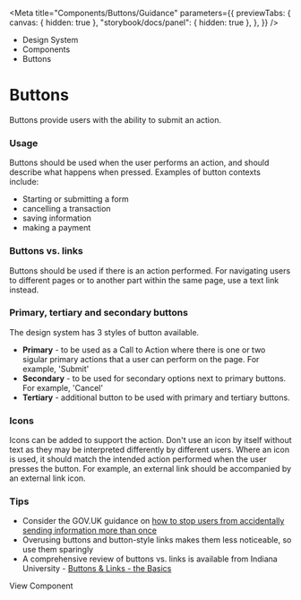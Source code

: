 
<Meta
	title="Components/Buttons/Guidance"
	parameters={{
		previewTabs: {
			canvas: { hidden: true },
			"storybook/docs/panel": { hidden: true },
		},
	}}
/>

<div className="act-docs-container">
	<Masthead />
	<main className="act-body">
		<div className="act-flex act-flex-light-purple">
			<div className="act-flex__container act-flex__container-padding-trim">
				<div className="act-flex__grid">
					<div className="act-flex__row">
						<div className="act-col__cw-12">
							<div className="act-box">
								<div className="act-breadcrumbs">
									<ul className="act-breadcrumbs__container">
										<li className="act-breadcrumbs__crumb act-h6">
											<LinkTo className="act-breadcrumbs__crumb__link" kind="about-about--page">
												Design System <z className="fa-solid fa-angle-right"></z>
											</LinkTo>
										</li>
										<li className="act-breadcrumbs__crumb act-h6">
											<LinkTo className="act-breadcrumbs__crumb__link" kind="components-overview--page">
												Components <z className="fa-solid fa-angle-right"></z>
											</LinkTo>
										</li>
										<li className="act-breadcrumbs__crumb act-h6">
											<LinkTo className="act-breadcrumbs__crumb__link" kind="components-overview--pageoverview--page">
												Buttons <z className="fa-solid fa-angle-right"></z>
											</LinkTo>
										</li>
									</ul>
								</div>
								<h1>Buttons</h1>
								<p>Buttons provide users with the ability to submit an action.</p>
							</div>
						</div>
					</div>
				</div>
			</div>
		</div>
		<div className="act-flex">
			<div className="act-flex__container">
				<div className="act-flex__grid">
					<div className="act-flex__row">
						<div className="act-col__cw-12">
							<div className="act-box">
								<h3>Usage</h3>
								<p>Buttons should be used when the user performs an action, and should describe what happens when pressed. Examples of button contexts include:</p>
								<ul>
									<li>Starting or submitting a form</li>
									<li>cancelling a transaction</li>
									<li>saving information</li>
									<li>making a payment</li>
								</ul>
							</div>
						</div>
					</div>
					<div className="act-flex__row">
						<div className="act-col__cw-12">
							<div className="act-box">
								<h3>Buttons vs. links</h3>
								<p>Buttons should be used if there is an action performed. For navigating users to different pages or to another part within the same page, use a text link instead.</p>
							</div>
						</div>
					</div>
					<div className="act-flex__row">
						<div className="act-col__cw-12">
							<div className="act-box">
								<h3>Primary, tertiary and secondary buttons</h3>
								<p>The design system has 3 styles of button available.</p>
								<ul>
									<li><strong>Primary</strong> - to be used as a Call to Action where there is one or two sigular primary actions that a user can perform on the page. For example, 'Submit'</li>
									<li><strong>Secondary</strong> - to be used for secondary options next to primary buttons. For example, 'Cancel'</li>
									<li><strong>Tertiary</strong> - additional button to be used with primary and tertiary buttons.</li>
								</ul>
							</div>
						</div>
					</div>
					<div className="act-flex__row">
						<div className="act-col__cw-12">
							<div className="act-box">
								<h3>Icons</h3>
								<p>Icons can be added to support the action. Don't use an icon by itself without text as they may be interpreted differently by different users. Where an icon is used, it should match the intended action performed when the user presses the button. For example, an external link should be accompanied 
                by an external link icon.</p>
							</div>
						</div>
					</div>
					<div className="act-flex__row">
						<div className="act-col__cw-12">
							<div className="act-box">
								<h3>Tips</h3>
								<ul>
									<li>Consider the GOV.UK guidance on <a href="https://design-system.service.gov.uk/components/button/#stop-users-from-accidentally-sending-information-more-than-once">how to stop users from accidentally sending information more than once</a></li>
									<li>Overusing buttons and button-style links makes them less noticeable, so use them sparingly</li>
									<li>A comprehensive review of buttons vs. links is available from Indiana University - <a href="https://ux.iu.edu/writings/buttons-vs-links-basic/">Buttons & Links - the Basics</a></li>
								</ul>
    						</div>
    					</div>
    				</div>
    				<div className="act-flex__row">
    					<div className="act-col__cw-12">
    						<div className="act-box">
    							<LinkTo
    								className="act-button act-button__primary act-button__default act-button__icon-left act-button__primary-undefined"
    								kind="components-buttons-standard-buttons--standard-buttons"
    							>
    								View Component
    								<z class="fa-solid fa-eye"></z>
    							</LinkTo>
    						</div>
    					</div>
    				</div>
    			</div>
    		</div>
    	</div>
    </main>
    <footer className="act-footer">
    	<AoC />
    	<Footer />
    </footer>

</div>
